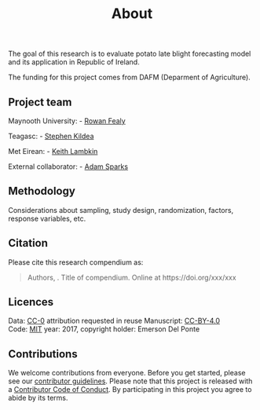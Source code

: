 % About

The goal of this research is to evaluate potato late blight forecasting model and its application in Republic of Ireland. 

The funding for this project comes from DAFM (Deparment of Agriculture). 

## Project team

Maynooth University:
- [Rowan Fealy](https://www.maynoothuniversity.ie/people/rowan-fealy)


Teagasc:
- [Stephen Kildea](https://www.teagasc.ie/contact/staff-directory/k/steven-kildea/)

Met Eirean:
- [Keith Lambkin](https://www.researchgate.net/profile/Keith_Lambkin)

External collaborator:
- [Adam Sparks](http://staffprofile.usq.edu.au/profile/Adam-Sparks)

## Methodology

Considerations about sampling, study design, randomization, factors, response variables, etc.


## Citation

Please cite this research compendium as:


> Authors, . Title of compendium. Online at https://doi.org/xxx/xxx

## Licences

Data: [CC-0](https://creativecommons.org/publicdomain/zero/1.0/) attribution requested in reuse
Manuscript: [CC-BY-4.0](https://creativecommons.org/licenses/by/4.0/)  
Code: [MIT](https://opensource.org/licenses/MIT) year: 2017, copyright holder: Emerson Del Ponte

## Contributions

We welcome contributions from everyone. Before you get started, please see our [contributor guidelines](CONTRIBUTING.html). Please note that this project is released with a [Contributor Code of Conduct](CONDUCT.html). By participating in this project you agree to abide by its terms.

